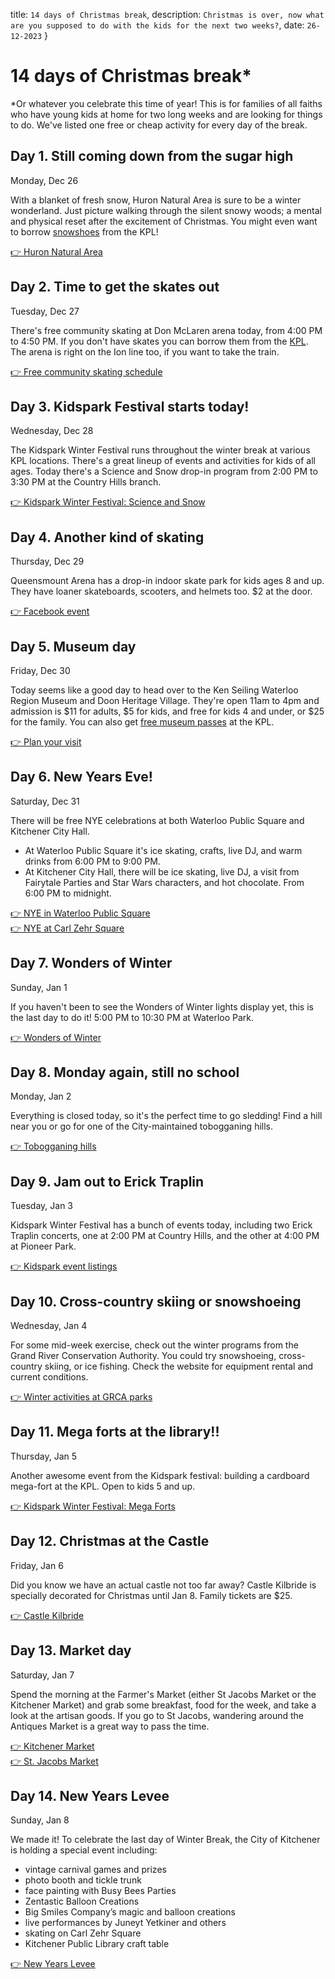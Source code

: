 
  title: `14 days of Christmas break`,
  description: `Christmas is over, now what are you supposed to do with the kids for the next two weeks?`,
  date: `26-12-2023`
}

# 14 days of Christmas break*

*Or whatever you celebrate this time of year! This is for families of all faiths who have young kids at home for two long weeks and are looking for things to do. We've listed one free or cheap activity for every day of the break. 

## Day 1. Still coming down from the sugar high
Monday, Dec 26

With a blanket of fresh snow, Huron Natural Area is sure to be a winter wonderland. Just picture walking through the silent snowy woods; a mental and physical reset after the excitement of Christmas. You might even want to borrow [snowshoes](https://www.kpl.org/things-to-check-out/cool-things) from the KPL! 

[👉 Huron Natural Area](https://www.kitchener.ca/en/parks-and-trails/huron-natural-area.aspx)

## Day 2. Time to get the skates out
Tuesday, Dec 27

There's free community skating at Don McLaren arena today, from 4:00 PM to 4:50 PM. If you don't have skates you can borrow them from the [KPL](https://www.kpl.org/things-to-check-out/cool-things). The arena is right on the Ion line too, if you want to take the train. 

[👉 Free community skating schedule](https://calendar.kitchener.ca/default/Month?Public%20Events=The+Aud&Skating=Adult+Shinny+Pick-Up+Hockey%7cAll+Ages+Stick+and+Puck%7cPublic+Skating+free%7cPublic+Skating+Paid%7cSenior+Shinny&StartDate=12/01/2022)

## Day 3. Kidspark Festival starts today!
Wednesday, Dec 28

The Kidspark Winter Festival runs throughout the winter break at various KPL locations. There's a great lineup of events and activities for kids of all ages. Today there's a Science and Snow drop-in program from 2:00 PM to 3:30 PM at the Country Hills branch. 

[👉 Kidspark Winter Festival: Science and Snow](https://www.kpl.org/programs-and-events/event-listing/event?eventID=2629)


## Day 4. Another kind of skating
Thursday, Dec 29

Queensmount Arena has a drop-in indoor skate park for kids ages 8 and up. They have loaner skateboards, scooters, and helmets too. $2 at the door. 

[👉 Facebook event](https://www.facebook.com/events/1189515881691170/1212608486048576)


## Day 5. Museum day
Friday, Dec 30

Today seems like a good day to head over to the Ken Seiling Waterloo Region Museum and Doon Heritage Village. They're open 11am to 4pm and admission is $11 for adults, $5 for kids, and free for kids 4 and under, or $25 for the family. You can also get [free museum passes](https://www.kpl.org/things-to-check-out/cool-things) at the KPL.

[👉 Plan your visit](https://regionofwaterloomuseums.ca/en/visit/plan-your-visit-ken-seiling-waterloo-region-museum-doon-heritage-village.aspx)


## Day 6. New Years Eve!
Saturday, Dec 31

There will be free NYE celebrations at both Waterloo Public Square and Kitchener City Hall. 
- At Waterloo Public Square it's ice skating, crafts, live DJ, and warm drinks from 6:00 PM to 9:00 PM. 
- At Kitchener City Hall, there will be ice skating, live DJ, a visit from Fairytale Parties and Star Wars characters, and hot chocolate. From 6:00 PM to midnight. 

[👉 NYE in Waterloo Public Square](https://explorewaterloo.ca/event/new-years-eve-in-waterloo-public-square/)  
[👉 NYE at Carl Zehr Square](https://www.kitchener.ca/en/arts-culture-and-events/new-years-eve.aspx)

## Day 7. Wonders of Winter

Sunday, Jan 1

If you haven't been to see the Wonders of Winter lights display yet, this is the last day to do it! 5:00 PM to 10:30 PM at Waterloo Park. 

[👉 Wonders of Winter](https://www.wondersofwinter.ca/)

## Day 8. Monday again, still no school
Monday, Jan 2  

Everything is closed today, so it's the perfect time to go sledding! Find a hill near you or go for one of the City-maintained tobogganing hills. 

[👉 Tobogganing hills](https://www.kitchener.ca/en/parks-and-trails/tobogganing-hills.aspx)

## Day 9. Jam out to Erick Traplin
Tuesday, Jan 3

Kidspark Winter Festival has a bunch of events today, including two Erick Traplin concerts, one at 2:00 PM at Country Hills, and the other at 4:00 PM at Pioneer Park.

[👉 Kidspark event listings](https://www.kpl.org/programs-and-events/event-listing?&eventsKeywords=Kidspark&eventsFromDate=2023-01-03&eventsToDate=2023-01-03&locationID=-1&eventAttributeID_3=-1&categoryID=-1)

## Day 10. Cross-country skiing or snowshoeing
Wednesday, Jan 4  

For some mid-week exercise, check out the winter programs from the Grand River Conservation Authority. You could try snowshoeing, cross-country skiing, or ice fishing. Check the website for equipment rental and current conditions.

[👉 Winter activities at GRCA parks](https://www.grandriver.ca/en/outdoor-recreation/Winter-activity-conditions.aspx?_mid_=1306)

## Day 11. Mega forts at the library!!
Thursday, Jan 5  

Another awesome event from the Kidspark festival: building a cardboard mega-fort at the KPL. Open to kids 5 and up.

[👉 Kidspark Winter Festival: Mega Forts](https://www.kpl.org/programs-and-events/event-listing/event?eventID=2625)

## Day 12. Christmas at the Castle 
Friday, Jan 6  

Did you know we have an actual castle not too far away? Castle Kilbride is specially decorated for Christmas until Jan 8. Family tickets are $25. 

[👉 Castle Kilbride](https://www.wilmot.ca/en/living-here/Events-and-Exhibits.aspx)

## Day 13. Market day
Saturday, Jan 7  

Spend the morning at the Farmer's Market (either St Jacobs Market or the Kitchener Market) and grab some breakfast, food for the week, and take a look at the artisan goods. If you go to St Jacobs, wandering around the Antiques Market is a great way to pass the time. 

[👉 Kitchener Market](https://www.kitchenermarket.ca/en/find-a-vendor/saturday-farmers-market.aspx)  
[👉 St. Jacobs Market](https://stjacobsmarket.com/)

## Day 14. New Years Levee
Sunday, Jan 8  

We made it! To celebrate the last day of Winter Break, the City of Kitchener is holding a special event including:
- vintage carnival games and prizes
- photo booth and tickle trunk
- face painting with Busy Bees Parties
- Zentastic Balloon Creations
- Big Smiles Company’s magic and balloon creations
- live performances by Juneyt Yetkiner and others
- skating on Carl Zehr Square
- Kitchener Public Library craft table

[👉 New Years Levee](https://www.kitchener.ca/en/arts-culture-and-events/new-years-levee.aspx)





